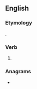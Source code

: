 ==English==

===Etymology===
{{suffix|en|bury|est}}.

===Verb===
{{head|en|verb form}}

# {{en-archaic second-person singular of|bury|lang=en}}

===Anagrams===
* {{anagrams|en|a=beirstu|Iturbes|biurets|bustier|subtrie}}